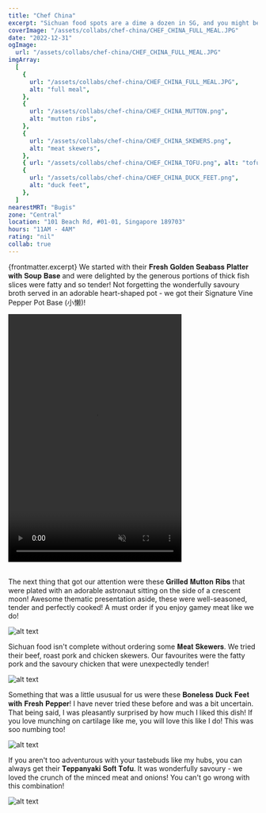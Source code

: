 ```yaml
---
title: "Chef China"
excerpt: "Sichuan food spots are a dime a dozen in SG, and you might be a bit dissuaded by the gimmicky nature of this space-themed restaurant. But I'm here to tell you not to judge a book by its cover! We had an absolutely delicious meal here!"
coverImage: "/assets/collabs/chef-china/CHEF_CHINA_FULL_MEAL.JPG"
date: "2022-12-31"
ogImage:
  url: "/assets/collabs/chef-china/CHEF_CHINA_FULL_MEAL.JPG"
imgArray:
  [
    {
      url: "/assets/collabs/chef-china/CHEF_CHINA_FULL_MEAL.JPG",
      alt: "full meal",
    },
    {
      url: "/assets/collabs/chef-china/CHEF_CHINA_MUTTON.png",
      alt: "mutton ribs",
    },
    {
      url: "/assets/collabs/chef-china/CHEF_CHINA_SKEWERS.png",
      alt: "meat skewers",
    },
    { url: "/assets/collabs/chef-china/CHEF_CHINA_TOFU.png", alt: "tofu" },
    {
      url: "/assets/collabs/chef-china/CHEF_CHINA_DUCK_FEET.png",
      alt: "duck feet",
    },
  ]
nearestMRT: "Bugis"
zone: "Central"
location: "101 Beach Rd, #01-01, Singapore 189703"
hours: "11AM - 4AM"
rating: "nil"
collab: true
---
```


{frontmatter.excerpt} We started with their 𝐅𝐫𝐞𝐬𝐡 𝐆𝐨𝐥𝐝𝐞𝐧 𝐒𝐞𝐚𝐛𝐚𝐬𝐬 𝐏𝐥𝐚𝐭𝐭𝐞𝐫 𝐰𝐢𝐭𝐡 𝐒𝐨𝐮𝐩 𝐁𝐚𝐬𝐞 and were delighted by the generous portions of thick fish slices were fatty and so tender! Not forgetting the wonderfully savoury broth served in an adorable heart-shaped pot - we got their Signature Vine Pepper Pot Base (小懒)!

<div className="flex justify-center">
  <video width="350" height="500" controls muted>
    <source
      src="/assets/collabs/chef-china/CHEF_CHINA_FOOD.mp4"
      type="video/mp4"
    />
    Your browser does not support the video tag.
  </video>
</div>
<br />

The next thing that got our attention were these 𝐆𝐫𝐢𝐥𝐥𝐞𝐝 𝐌𝐮𝐭𝐭𝐨𝐧 𝐑𝐢𝐛𝐬 that were plated with an adorable astronaut sitting on the side of a crescent moon! Awesome thematic presentation aside, these were well-seasoned, tender and perfectly cooked! A must order if you enjoy gamey meat like we do!

![alt text](/assets/collabs/chef-china/CHEF_CHINA_MUTTON.png)

Sichuan food isn't complete without ordering some 𝐌𝐞𝐚𝐭 𝐒𝐤𝐞𝐰𝐞𝐫𝐬. We tried their beef, roast pork and chicken skewers. Our favourites were the fatty pork and the savoury chicken that were unexpectedly tender!

![alt text](/assets/collabs/chef-china/CHEF_CHINA_SKEWERS.png)

Something that was a little ususual for us were these 𝐁𝐨𝐧𝐞𝐥𝐞𝐬𝐬 𝐃𝐮𝐜𝐤 𝐅𝐞𝐞𝐭 𝐰𝐢𝐭𝐡 𝐅𝐫𝐞𝐬𝐡 𝐏𝐞𝐩𝐩𝐞𝐫! I have never tried these before and was a bit uncertain. That being said, I was pleasantly surprised by how much I liked this dish! If you love munching on cartilage like me, you will love this like I do! This was soo numbing too!

![alt text](/assets/collabs/chef-china/CHEF_CHINA_DUCK_FEET.png)

If you aren't too adventurous with your tastebuds like my hubs, you can always get their 𝐓𝐞𝐩𝐩𝐚𝐧𝐲𝐚𝐤𝐢 𝐒𝐨𝐟𝐭 𝐓𝐨𝐟𝐮. It was wonderfully savoury - we loved the crunch of the minced meat and onions! You can't go wrong with this combination!

![alt text](/assets/collabs/chef-china/CHEF_CHINA_TOFU.png)
